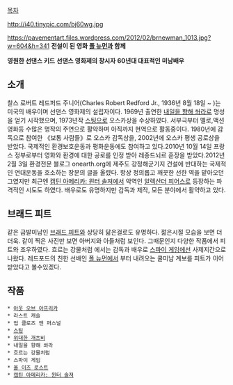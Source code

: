 [[목차]]

http://i40.tinypic.com/bj60wg.jpg

https://pavementart.files.wordpress.com/2012/02/brnewman_1013.jpg?w=604&h=341
'''전설이 된 영화 [[폴 뉴먼]]과 함께'''

'''영원한 선댄스 키드'''
'''선댄스 영화제의 창시자'''
'''60년대 대표적인 미남배우'''

== 소개 ==
찰스 로버트 레드퍼드 주니어(Charles Robert Redford Jr., 1936년 8월 18일 ~ )는 미국의 배우이며 선댄스 영화제의 설립자이다. 1969년 출연한 [[내일을 향해 쏴라]]로 명성을 얻기 시작했으며, 1973년작 [[스팅]]으로 오스카상을 수상하였다. 서부극부터 멜로,액션영화등 수많은 명작의 주연으로 활약하며 아직까지 현역으로 활동중이다. 1980년에 감독으로 참여한 《보통 사람들》로 오스카 감독상을, 2002년에 오스카 평생 공로상을 받았다. 국제적인 환경보호운동과 평화운동에도 참여하고 있다.2010년 10월 14일 프랑스 정부로부터 영화와 환경에 대한 공로를 인정 받아 레종드뇌르 훈장을 받았다.2012년 2월 3일 환경전문 블로그 onearth.org에 제주도 강정해군기지 건설에 반대하는 국제적인 연대운동을 호소하는 장문의 글을 올렸다. 항상 정의롭고 깨끗한 선한 역을 맡아오던 그였지만 최근엔 [[캡틴 아메리카: 윈터 솔져]]에서 악역인 [[알렉산더 피어스]]로 등장하는 파격적인 시도도 하였다. 배우로도 유명하지만 감독과 제작, 모든 분야에서 활약하고 있다.

== 브래드 피트 ==
같은 금발미남인 [[브래드 피트]]와 상당히 닮은걸로도 유명하다. 젊은시절 모습을 보면 더더욱. 같이 찍은 사진만 보면 아버지와 아들처럼 보인다. 그때문인지 다양한 작품에서 피트와 조우하였다. 흐르는 강물처럼 에서는 감독과 배우로 [[스파이 게임]]에선 사제지간으로 나왔다. 레드포드의 친한 선배인 [[폴 뉴먼]]에서 부터 내려오는 쿨미남 계보를 피트가 이어 받았다고 볼수있겠다.

== 작품 ==
 * [[아웃 오브 아프리카]]
 * 라스트 캐슬
 * 업 클로즈 앤 퍼스널
 * [[스팅]]
 * [[위대한 개츠비]]
 * 내일을 향해 쏴라
 * 흐르는 강물처럼
 * 스파이 게임
 * [[올 이즈 로스트]]
 * [[캡틴 아메리카: 윈터 솔져]]
